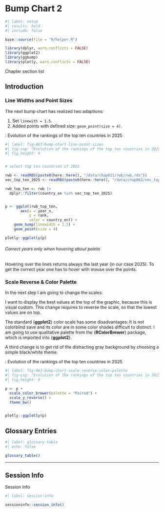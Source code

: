 # Bump Chart 2 {#sec-chap063}


```r
#| label: setup
#| results: hold
#| include: false

base::source(file = "R/helper.R")

library(dplyr, warn.conflicts = FALSE)
library(ggplot2)
library(ggbump)
library(plotly, warn.conflicts = FALSE)
```


::::: {#obj-chap063}
:::: {.my-objectives}
::: {.my-objectives-header}
Chapter section list
:::

::: {.my-objectives-container}


:::
::::
:::::

## Introduction


### Line Widths and Point Sizes

The next bump chart has realized two adaptions:

1. Set `linewith = 1.5`.
2. Added points with defined size: `geom_point(size = 4)`.

::: {.column-screen}
:::::{.my-r-code}
:::{.my-r-code-header}
:::::: {#cnj-063-bump-chart-line-point-sizes}
: Evolution of the rankings of the top ten countries in 2025
::::::
:::
::::{.my-r-code-container}
```r
#| label: fig-063-bump-chart-line-point-sizes
#| fig-cap: "Evolution of the rankings of the top ten countries in 2025"
#| fig.height: 9


# select top ten countries of 2025

rwb <- readRDS(paste0(here::here(), "/data/chap011/rwb/rwb.rds"))
vec_top_ten_2025 <- readRDS(paste0(here::here(), "/data/chap062/vec_top_ten_2025.rds"))

rwb_top_ten <- rwb |> 
  dplyr::filter(country_en %in% vec_top_ten_2025)


p <- ggplot(rwb_top_ten, 
       aes(x = year_n, 
           y = rank, 
           color = country_en)) +
    geom_bump(linewidth = 1.5) +
    geom_point(size = 4)

plotly::ggplotly(p)

```

::::
:::::
::: 

::: {.callout-important #imp-ID}
###### Correct years only when hovering about points

Hovering over the lines returns always the last year (in our case 2025). To get the correct year one has to hover with mouse over the points.
:::





### Scale Reverse & Color Palette

In the next step I am going to change the scales:

I want to display the best values at the top of the graphic, because this is visual custom. This change requires to reverse the scale, so that the lowest values are on top.

The standard (**ggplot2**) color scale has some disadvantages: It is not colorblind save and its color are in some color shades difficult to distinct. I am going to use qualitative palette from the {**RColorBrewer**} package, which is imported into {**ggplot2**}.

A third change is to get rid of the distracting gray background by choosing a simple black/white theme.

::: {.column-screen}
:::::{.my-r-code}
:::{.my-r-code-header}
:::::: {#cnj-063-bump-chart-scale-reverse-color-palette}
: Evolution of the rankings of the top ten countries in 2025
::::::
:::
::::{.my-r-code-container}
```r
#| label: fig-063-bump-chart-scale-reverse-color-palette
#| fig-cap: "Evolution of the rankings of the top ten countries in 2025"
#| fig.height: 9

p <- p +
  scale_color_brewer(palette = "Paired") +
  scale_y_reverse() +
  theme_bw()
  

plotly::ggplotly(p)

```

::::
:::::
::: 







## Glossary Entries {#unnumbered}

```r
#| label: glossary-table
#| echo: false

glossary_table()
```

------------------------------------------------------------------------

## Session Info {.unnumbered}

::: my-r-code
::: my-r-code-header
Session Info
:::

::: my-r-code-container
```r
#| label: session-info

sessioninfo::session_info()
```
:::
:::
